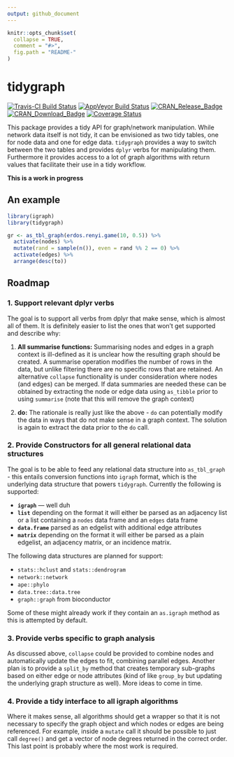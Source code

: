 ```yaml
---
output: github_document
---
```


<!-- README.md is generated from README.Rmd. Please edit that file -->

```r
knitr::opts_chunk$set(
  collapse = TRUE,
  comment = "#>",
  fig.path = "README-"
)
```

# tidygraph

[![Travis-CI Build Status](https://travis-ci.org/thomasp85/tidygraph.svg?branch=master)](https://travis-ci.org/thomasp85/tidygraph)
[![AppVeyor Build Status](https://ci.appveyor.com/api/projects/status/github/thomasp85/tidygraph?branch=master&svg=true)](https://ci.appveyor.com/project/thomasp85/tidygraph)
[![CRAN_Release_Badge](http://www.r-pkg.org/badges/version-ago/tidygraph)](https://CRAN.R-project.org/package=tidygraph)
[![CRAN_Download_Badge](http://cranlogs.r-pkg.org/badges/tidygraph)](https://CRAN.R-project.org/package=tidygraph)
[![Coverage Status](https://img.shields.io/codecov/c/github/thomasp85/tidygraph/master.svg)](https://codecov.io/github/thomasp85/tidygraph?branch=master)

This package provides a tidy API for graph/network manipulation. While network 
data itself is not tidy, it can be envisioned as two tidy tables, one for node
data and one for edge data. `tidygraph` provides a way to switch between the two
tables and provides `dplyr` verbs for manipulating them. Furthermore it provides
access to a lot of graph algorithms with return values that facilitate their
use in a tidy workflow.

**This is a work in progress**

## An example
```r
library(igraph)
library(tidygraph)

gr <- as_tbl_graph(erdos.renyi.game(10, 0.5)) %>% 
  activate(nodes) %>% 
  mutate(rand = sample(n()), even = rand %% 2 == 0) %>% 
  activate(edges) %>% 
  arrange(desc(to))
```

## Roadmap

### 1. Support relevant dplyr verbs
The goal is to support all verbs from dplyr that make sense, which is almost
all of them. It is definitely easier to list the ones that won't get supported and
describe why:

1. **All summarise functions:** Summarising nodes and edges in a graph context 
is ill-defined as it is unclear how the resulting graph should be created. A 
summarise operation modifies the number of rows in the data, but unlike 
filtering there are no specific rows that are retained. An alternative 
`collapse` functionality is under consideration where nodes (and edges) can be
merged. If data summaries are needed these can be obtained by extracting the 
node or edge data using `as_tibble` prior to using `summarise` (note that this 
will remove the graph context)

2. **do:** The rationale is really just like the above - `do` can potentially
modify the data in ways that do not make sense in a graph context. The 
solution is again to extract the data prior to the `do` call.

### 2. Provide Constructors for all general relational data structures
The goal is to be able to feed any relational data structure into `as_tbl_graph` 
- this entails conversion functions into `igraph` format, which is the underlying 
data structure that powers `tidygraph`. Currently the following is supported:

* **`igraph`** --- well duh
* **`list`** depending on the format it will either be parsed as an adjacency 
list or a list containing a `nodes` data frame and an `edges` data frame
* **`data.frame`** parsed as an edgelist with additional edge attributes
* **`matrix`** depending on the format it will either be parsed as a plain 
edgelist, an adjacency matrix, or an incidence matrix.

The following data structures are planned for support:

* `stats::hclust` and `stats::dendrogram`
* `network::network`
* `ape::phylo`
* `data.tree::data.tree`
* `graph::graph` from bioconductor

Some of these might already work if they contain an `as.igraph` method as this
is attempted by default.

### 3. Provide verbs specific to graph analysis
As discussed above, `collapse` could be provided to combine nodes and 
automatically update the edges to fit, combining parallel edges. Another
plan is to provide a `split_by` method that creates temporary sub-graphs based 
on either edge or node attributes (kind of like `group_by` but updating the 
underlying graph structure as well). More ideas to come in time.

### 4. Provide a tidy interface to all igraph algorithms
Where it makes sense, all algorithms should get a wrapper so that it is not 
necessary to specify the graph object and which nodes or edges are being 
referenced. For example, inside a `mutate` call it should be possible to just
call `degree()` and get a vector of node degrees returned in the correct order.
This last point is probably where the most work is required.

